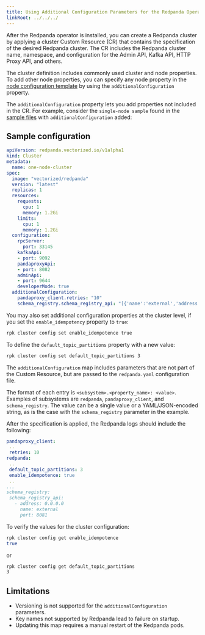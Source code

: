 ```yaml
---
title: Using Additional Configuration Parameters for the Redpanda Operator
linkRoot: ../../../
---
```


<head>
    <meta name="title" content="Additional configuration parameters for the Redpanda Operator| Redpanda Docs"/>
    <meta name="description" content="Additional configuration parameters for the Redpanda operator."/>
    <link rel="canonical" href="https://docs.redpanda.com/docs/reference/redpanda-operator/arbitrary-configuration/" />
</head>


<DeprecationNote frontmatter={frontMatter}/>

After the Redpanda operator is installed, you can create a Redpanda cluster by applying a cluster Custom Resource (CR) that contains the specification of the desired Redpanda cluster. The CR includes the Redpanda cluster name, namespace, and configuration for the Admin API, Kafka API, HTTP Proxy API, and others.

The cluster definition includes commonly used cluster and node properties. To add other node properties, you can specify any node property in the [node configuration template](../../node-configuration-sample/) by using the `additionalConfiguration` property.

The `additionalConfiguration` property lets you add properties not included in the CR. 
For example, consider the `single-node sample` found in the [sample files](https://github.com/redpanda-data/redpanda/tree/dev/src/go/k8s/config/samples) with `additionalConfiguration` added:

## Sample configuration

```yaml
apiVersion: redpanda.vectorized.io/v1alpha1
kind: Cluster
metadata:
  name: one-node-cluster
spec:
  image: "vectorized/redpanda"
  version: "latest"
  replicas: 1
  resources:
    requests:
      cpu: 1
      memory: 1.2Gi
    limits:
      cpu: 1
      memory: 1.2Gi
  configuration:
    rpcServer:
      port: 33145
    kafkaApi:
    - port: 9092
    pandaproxyApi:
    - port: 8082
    adminApi:
    - port: 9644
    developerMode: true
  additionalConfiguration:
    pandaproxy_client.retries: "10"
    schema_registry.schema_registry_api: "[{'name':'external','address':'0.0.0.0','port':8081}]"
```

You may also set additional configuration properties at the cluster level, if you set the `enable_idempotency` property to `true`:

```bash
rpk cluster config set enable_idempotence true
```

To define the `default_topic_partitions` property with a new value:

```bash
rpk cluster config set default_topic_partitions 3
```

 The `additionalConfiguration` map includes parameters that are not part of the Custom Resource, but are passed to the `redpanda.yaml` configuration file.

 The format of each entry is `<subsystem>.<property_name>: <value>`. Examples of subsystems are `redpanda`, `pandaproxy_client`, and `schema_registry`. The value can be a single value or a YAML/JSON-encoded string, as is the case with the `schema_registry` parameter in the example.

 After the specification is applied, the Redpanda logs should include the following:

 ```yaml
 pandaproxy_client:
  ..
  retries: 10
redpanda:
  ..
  default_topic_partitions: 3
  enable_idempotence: true
  ..
...
schema_registry:
  schema_registry_api:
    - address: 0.0.0.0
      name: external
      port: 8081
```

To verify the values for the cluster configuration:

```bash
rpk cluster config get enable_idempotence
true
```
or 

```bash
rpk cluster config get default_topic_partitions
3
```

## Limitations

 - Versioning is not supported for the `additionalConfiguration` parameters.
 - Key names not supported by Redpanda lead to failure on startup.
 - Updating this map requires a manual restart of the Redpanda pods. 
